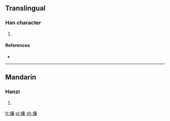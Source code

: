 ==Translingual==

===Han character===
{{Han char|rn=86|rad=火|as=13|sn=17|four=|canj=火戈廿金 (FITC), X火戈廿金 (XFITC)}}

# {{defn|Han|sort=火13}}

====References====
* {{Han ref|kx=0685.080|dkj=19477|dj=1098.010|hdz=32242.010|uh=71EB|ud=29163}}

----

==Mandarin==

===Hanzi===
{{cmn-hanzi|pin=[[lián]] ([[lian2]])|wg=lien<sup>2</sup>}}

# {{defn|Mandarin|sort=火13}}

[[fr:燫]]
[[pl:燫]]
[[zh:燫]]